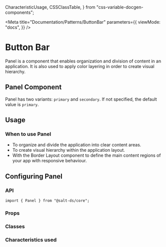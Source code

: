   CharacteristicUsage,
  CSSClassTable,
} from "css-variable-docgen-components";

<Meta
  title="Documentation/Patterns/ButtonBar"
  parameters={{
    viewMode: "docs",
  }}
/>

# Button Bar

Panel is a component that enables organization and division of content in an application. It is also used to apply color layering in order to create visual hierarchy.

## Panel Component

Panel has two variants: `primary` and `secondary`. If not specified, the default value is `primary`.

<Canvas>
  <Story id="core-panel--primary" />
</Canvas>

## Usage

### When to use Panel

- To organize and divide the application into clear content areas.
- To create visual hierarchy within the application layout.
- With the Border Layout component to define the main content regions of your app with responsive behaviour.

## Configuring Panel

### API

```
import { Panel } from "@salt-ds/core";
```

### Props

<ArgsTable of={Panel} />

### Classes

<CSSClassTable of={Panel} />

### Characteristics used

<CharacteristicUsage of={Panel} />

<HelpAndSupport />
